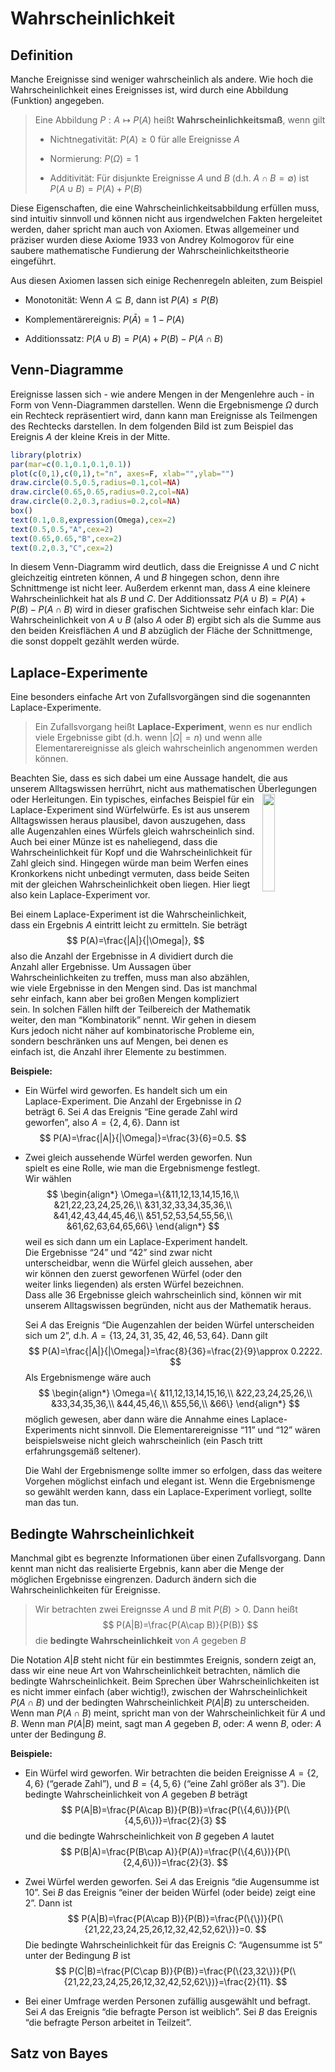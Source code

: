 # Wahrscheinlichkeit {#wahrscheinlichkeit}

## Definition

Manche Ereignisse sind weniger wahrscheinlich als andere. Wie hoch
die Wahrscheinlichkeit eines Ereignisses ist, wird durch eine
Abbildung (Funktion) angegeben.

> Eine Abbildung $P: A \mapsto P(A)$
> heißt **Wahrscheinlichkeitsmaß**, wenn gilt
>
> - Nichtnegativität: $P(A)\ge 0$ für alle Ereignisse $A$
>
> - Normierung: $P(\Omega)=1$
>
> - Additivität: Für disjunkte Ereignisse $A$ und $B$ 
    (d.h. $A\cap B=\emptyset$) ist $P(A\cup B)=P(A)+P(B)$

Diese Eigenschaften, die eine Wahrscheinlichkeitsabbildung erfüllen
muss, sind intuitiv sinnvoll und können nicht aus irgendwelchen Fakten
hergeleitet werden, daher spricht man auch von Axiomen. Etwas allgemeiner
und präziser wurden diese Axiome 1933 von Andrey Kolmogorov
für eine saubere mathematische Fundierung der Wahrscheinlichkeitstheorie
eingeführt.

Aus diesen Axiomen lassen sich einige Rechenregeln ableiten, zum Beispiel

- Monotonität: Wenn $A\subseteq B$, dann ist $P(A)\le P(B)$

- Komplementärereignis: $P(\bar A)=1-P(A)$

- Additionssatz: $P(A\cup B)=P(A)+P(B)-P(A\cap B)$

## Venn-Diagramme

Ereignisse lassen sich - wie andere Mengen in der Mengenlehre auch - in
Form von Venn-Diagrammen darstellen. Wenn die Ergebnismenge $\Omega$
durch ein Rechteck repräsentiert wird, dann kann man Ereignisse
als Teilmengen des Rechtecks darstellen. In dem folgenden Bild ist zum
Beispiel das Ereignis $A$ der kleine Kreis in der Mitte. 
```r
library(plotrix)
par(mar=c(0.1,0.1,0.1,0.1))
plot(c(0,1),c(0,1),t="n", axes=F, xlab="",ylab="")
draw.circle(0.5,0.5,radius=0.1,col=NA)
draw.circle(0.65,0.65,radius=0.2,col=NA)
draw.circle(0.2,0.3,radius=0.2,col=NA)
box()
text(0.1,0.8,expression(Omega),cex=2)
text(0.5,0.5,"A",cex=2)
text(0.65,0.65,"B",cex=2)
text(0.2,0.3,"C",cex=2)
```

In diesem Venn-Diagramm wird deutlich, dass die Ereignisse $A$ und $C$ 
nicht gleichzeitig eintreten können, $A$ und $B$ hingegen schon, denn
ihre Schnittmenge ist nicht leer. Außerdem
erkennt man, dass $A$ eine kleinere Wahrscheinlichkeit hat als $B$ und $C$.
Der Additionssatz $P(A\cup B)=P(A)+P(B)-P(A\cap B)$
wird in dieser grafischen Sichtweise sehr einfach klar:
Die Wahrscheinlichkeit von $A\cup B$ (also $A$ oder $B$) ergibt sich als
die Summe aus den beiden Kreisflächen $A$ und $B$ abzüglich der Fläche
der Schnittmenge, die sonst doppelt gezählt werden würde.

## Laplace-Experimente

Eine besonders einfache Art von Zufallsvorgängen sind die sogenannten
Laplace-Experimente.

> Ein Zufallsvorgang heißt **Laplace-Experiment**, wenn es nur endlich viele 
> Ergebnisse gibt (d.h. wenn $|\Omega|=n$) und wenn alle 
> Elementarereignisse als gleich wahrscheinlich angenommen werden können. 

Beachten Sie, dass es sich
dabei um eine Aussage handelt, die aus unserem Alltagswissen herrührt,
nicht aus mathematischen Überlegungen oder Herleitungen.
<img src="images/kronkorken.jpg" align="right" width="20%"/> 
Ein typisches, einfaches Beispiel für ein Laplace-Experiment sind Würfelwürfe.
Es ist aus unserem Alltagswissen heraus plausibel, davon auszugehen,
dass alle Augenzahlen eines Würfels gleich wahrscheinlich sind. Auch 
bei einer Münze ist es naheliegend, dass die Wahrscheinlichkeit für
Kopf und die Wahrscheinlichkeit für Zahl gleich sind. Hingegen würde
man beim Werfen eines Kronkorkens nicht unbedingt vermuten, dass beide Seiten
mit der gleichen Wahrscheinlichkeit oben liegen. Hier liegt also kein
Laplace-Experiment vor.

Bei einem Laplace-Experiment ist die Wahrscheinlichkeit, dass ein
Ergebnis $A$ eintritt leicht zu ermitteln. Sie beträgt
$$
P(A)=\frac{|A|}{|\Omega|},
$$
also die Anzahl der Ergebnisse in $A$ dividiert durch die Anzahl aller
Ergebnisse. Um Aussagen über Wahrscheinlichkeiten zu treffen, muss man
also abzählen, wie viele Ergebnisse in den Mengen sind. Das ist manchmal
sehr einfach, kann aber bei großen Mengen kompliziert sein. In solchen
Fällen hilft der Teilbereich der Mathematik weiter, den man "Kombinatorik"
nennt. Wir gehen in diesem Kurs jedoch nicht näher auf 
kombinatorische Probleme ein, sondern beschränken uns auf Mengen, bei
denen es einfach ist, die Anzahl ihrer Elemente zu bestimmen.

**Beispiele:**

- Ein Würfel wird geworfen. Es handelt sich um ein Laplace-Experiment.
  Die Anzahl der Ergebnisse in $\Omega$ beträgt 6. Sei $A$ das 
  Ereignis "Eine gerade Zahl wird geworfen", also $A=\{2,4,6\}$.
  Dann ist
$$
P(A)=\frac{|A|}{|\Omega|}=\frac{3}{6}=0.5.
$$
- Zwei gleich aussehende Würfel werden geworfen. Nun spielt es eine Rolle,
  wie man die Ergebnismenge festlegt. Wir wählen
$$
\begin{align*}
\Omega=\{&11,12,13,14,15,16,\\
&21,22,23,24,25,26,\\
&31,32,33,34,35,36,\\
&41,42,43,44,45,46,\\
&51,52,53,54,55,56,\\
&61,62,63,64,65,66\}
\end{align*}
$$
  weil es sich dann um ein Laplace-Experiment handelt. Die Ergebnisse
  "24" und "42" sind zwar nicht unterscheidbar, wenn die Würfel gleich 
  aussehen, aber wir können den zuerst geworfenen Würfel (oder den
  weiter links liegenden) als ersten Würfel bezeichnen. Dass alle 36
  Ergebnisse gleich wahrscheinlich sind, können wir mit unserem
  Alltagswissen begründen, nicht aus der Mathematik heraus.
  
  
  Sei $A$ das Ereignis "Die Augenzahlen der beiden Würfel unterscheiden 
  sich um 2", d.h. $A=\{13,24,31,35,42,46,53,64\}$. Dann gilt
$$
P(A)=\frac{|A|}{|\Omega|}=\frac{8}{36}=\frac{2}{9}\approx 0.2222.
$$
  Als Ergebnismenge wäre auch
$$
\begin{align*}
\Omega=\{
&11,12,13,14,15,16,\\
&22,23,24,25,26,\\
&33,34,35,36,\\
&44,45,46,\\
&55,56,\\
&66\}
\end{align*}
$$
  möglich gewesen, aber dann wäre die Annahme eines Laplace-Experiments
  nicht sinnvoll. Die Elementarereignisse "11" und "12" wären
  beispielsweise nicht gleich wahrscheinlich (ein Pasch tritt
  erfahrungsgemäß seltener).
  
  Die Wahl der Ergebnismenge sollte immer so erfolgen, dass das weitere
  Vorgehen möglichst einfach und elegant ist. Wenn die Ergebnismenge
  so gewählt werden kann, dass ein Laplace-Experiment vorliegt, sollte
  man das tun.
  
## Bedingte Wahrscheinlichkeit

Manchmal gibt es begrenzte Informationen über einen Zufallsvorgang.
Dann kennt man nicht das realisierte Ergebnis, kann aber die Menge der 
möglichen Ergebnisse eingrenzen. Dadurch ändern sich die 
Wahrscheinlichkeiten für Ereignisse. 

> Wir betrachten zwei Ereignsse $A$ und $B$ mit $P(B)>0$. 
> Dann heißt
> $$
> P(A|B)=\frac{P(A\cap B)}{P(B)}
> $$
> die **bedingte Wahrscheinlichkeit** von $A$ gegeben $B$

Die Notation $A|B$ steht nicht für ein bestimmtes Ereignis, sondern
zeigt an, dass wir eine neue Art von Wahrscheinlichkeit betrachten,
nämlich die bedingte Wahrscheinlichkeit. Beim Sprechen über
Wahrscheinlichkeiten ist es nicht immer einfach (aber wichtig!), 
zwischen der Wahrscheinlichkeit $P(A\cap B)$ und der bedingten 
Wahrscheinlichkeit $P(A|B)$ zu unterscheiden. Wenn man $P(A\cap B)$
meint, spricht man von der Wahrscheinlichkeit für $A$ und $B$.
Wenn man $P(A|B)$ meint, sagt man $A$ gegeben $B$, oder: $A$ wenn $B$,
oder: $A$ unter der Bedingung $B$.

**Beispiele:**

- Ein Würfel wird geworfen. Wir betrachten die beiden Ereignisse 
  $A=\{2,4,6\}$ ("gerade Zahl"), und $B=\{4,5,6\}$ ("eine Zahl größer als 3"). 
  Die bedingte Wahrscheinlichkeit von $A$ gegeben $B$ beträgt
$$
P(A|B)=\frac{P(A\cap B)}{P(B)}=\frac{P(\{4,6\})}{P(\{4,5,6\})}=\frac{2}{3}
$$
  und die bedingte Wahrscheinlichkeit von $B$ gegeben $A$ lautet
$$
P(B|A)=\frac{P(B\cap A)}{P(A)}=\frac{P(\{4,6\})}{P(\{2,4,6\})}=\frac{2}{3}.
$$

- Zwei Würfel werden geworfen. Sei $A$ das Ereignis "die Augensumme ist 10". 
  Sei $B$ das Ereignis "einer der beiden Würfel (oder beide) zeigt eine 2".
  Dann ist
$$
P(A|B)=\frac{P(A\cap B)}{P(B)}=\frac{P(\{\})}{P(\{21,22,23,24,25,26,12,32,42,52,62\})}=0.
$$
  Die bedingte Wahrscheinlichkeit für das Ereignis $C$: "Augensumme ist 5" 
  unter der Bedingung $B$ ist
$$
P(C|B)=\frac{P(C\cap B)}{P(B)}=\frac{P(\{23,32\})}{P(\{21,22,23,24,25,26,12,32,42,52,62\})}=\frac{2}{11}.
$$

- Bei einer Umfrage werden Personen zufällig ausgewählt und befragt. Sei $A$
  das Ereignis "die befragte Person ist weiblich". Sei $B$ das Ereignis
  "die befragte Person arbeitet in Teilzeit". 
  

## Satz von Bayes

